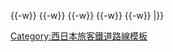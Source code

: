 {{鐵道路線
|名稱 = [[File:JR logo (west).svg|25px|西日本旅客鐵道|link=西日本旅客鐵道]] [[鍛冶屋線]]（[[廢線]]）
|代表色 = #0072bc
|背景色 = #DDDDDD
|車站列表 = [[西脇市站|野村]]{{-w}} {{link-ja|西脇站|西脇駅|西脇}}{{-w}} {{link-ja|市原站 (兵庫縣)|市原駅 (兵庫県)|市原}}{{-w}} {{link-ja|羽安站|羽安駅|羽安}}{{-w}} {{link-ja|曾我井站|曽我井駅|曾我井}}{{-w}} {{link-ja|中村町站|中村町駅|中村町}}{{-w}} {{link-ja|鍛冶屋站|鍛冶屋駅|鍛冶屋}}
|}}<noinclude>
[[Category:西日本旅客鐵道路線模板]]
</noinclude>